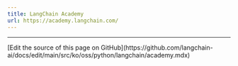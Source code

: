 ```yaml
---
title: LangChain Academy
url: https://academy.langchain.com/
---
```


---

<Callout icon="pen-to-square" iconType="regular">
  [Edit the source of this page on GitHub](https://github.com/langchain-ai/docs/edit/main/src/ko/oss/python/langchain/academy.mdx)
</Callout>
